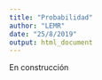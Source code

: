 ```yaml
---
title: "Probabilidad"
author: "LEMR"
date: "25/8/2019"
output: html_document
---
```


En construcción
